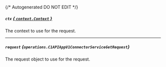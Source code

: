 {/* Autogenerated DO NOT EDIT  */}

##### `ctx` [*{ `context.Context` }*](https://pkg.go.dev/context#Context)
The context to use for the request.

---
##### `request` *{`operations.C1APIAppV1ConnectorServiceGetRequest`}*
The request object to use for the request.
<Collapsible openLabel={Labels.showProperties} closeLabel={Labels.hideProperties}>
    <C1APIAppV1ConnectorServiceGetRequest/>
</Collapsible>


